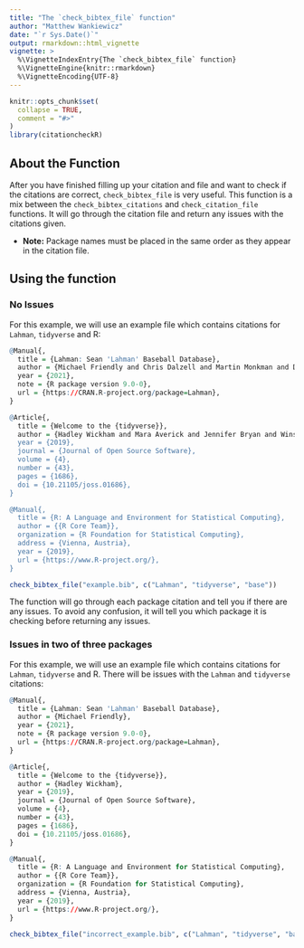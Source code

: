 ```yaml
---
title: "The `check_bibtex_file` function"
author: "Matthew Wankiewicz"
date: "`r Sys.Date()`"
output: rmarkdown::html_vignette
vignette: >
  %\VignetteIndexEntry{The `check_bibtex_file` function}
  %\VignetteEngine{knitr::rmarkdown}
  %\VignetteEncoding{UTF-8}
---
```


```r
knitr::opts_chunk$set(
  collapse = TRUE,
  comment = "#>"
)
library(citationcheckR)
```

## About the Function

After you have finished filling up your citation and file and want to check if the citations are correct, `check_bibtex_file` is very useful. This function is a mix between the `check_bibtex_citations` and `check_citation_file` functions. It will go through the citation file and return any issues with the citations given.

* **Note:** Package names must be placed in the same order as they appear in the citation file. 

## Using the function

### No Issues

For this example, we will use an example file which contains citations for `Lahman`, `tidyverse` and R:

```r
@Manual{,
  title = {Lahman: Sean 'Lahman' Baseball Database},
  author = {Michael Friendly and Chris Dalzell and Martin Monkman and Dennis Murphy},
  year = {2021},
  note = {R package version 9.0-0},
  url = {https://CRAN.R-project.org/package=Lahman},
}

@Article{,
  title = {Welcome to the {tidyverse}},
  author = {Hadley Wickham and Mara Averick and Jennifer Bryan and Winston Chang and Lucy D'Agostino McGowan and Romain François and Garrett Grolemund and Alex Hayes and Lionel Henry and Jim Hester and Max Kuhn and Thomas Lin Pedersen and Evan Miller and Stephan Milton Bache and Kirill Müller and Jeroen Ooms and David Robinson and Dana Paige Seidel and Vitalie Spinu and Kohske Takahashi and Davis Vaughan and Claus Wilke and Kara Woo and Hiroaki Yutani},
  year = {2019},
  journal = {Journal of Open Source Software},
  volume = {4},
  number = {43},
  pages = {1686},
  doi = {10.21105/joss.01686},
}

@Manual{,
  title = {R: A Language and Environment for Statistical Computing},
  author = {{R Core Team}},
  organization = {R Foundation for Statistical Computing},
  address = {Vienna, Austria},
  year = {2019},
  url = {https://www.R-project.org/},
}
```

```r
check_bibtex_file("example.bib", c("Lahman", "tidyverse", "base"))
```

The function will go through each package citation and tell you if there are any issues. To avoid any confusion, it will tell you which package it is checking before returning any issues.

### Issues in two of three packages

For this example, we will use an example file which contains citations for `Lahman`, `tidyverse` and R. There will be issues with the `Lahman` and `tidyverse` citations:

```r
@Manual{,
  title = {Lahman: Sean 'Lahman' Baseball Database},
  author = {Michael Friendly},
  year = {2021},
  note = {R package version 9.0-0},
  url = {https://CRAN.R-project.org/package=Lahman},
}

@Article{,
  title = {Welcome to the {tidyverse}},
  author = {Hadley Wickham},
  year = {2019},
  journal = {Journal of Open Source Software},
  volume = {4},
  number = {43},
  pages = {1686},
  doi = {10.21105/joss.01686},
}

@Manual{,
  title = {R: A Language and Environment for Statistical Computing},
  author = {{R Core Team}},
  organization = {R Foundation for Statistical Computing},
  address = {Vienna, Austria},
  year = {2019},
  url = {https://www.R-project.org/},
}
```

```r
check_bibtex_file("incorrect_example.bib", c("Lahman", "tidyverse", "base"))
```




